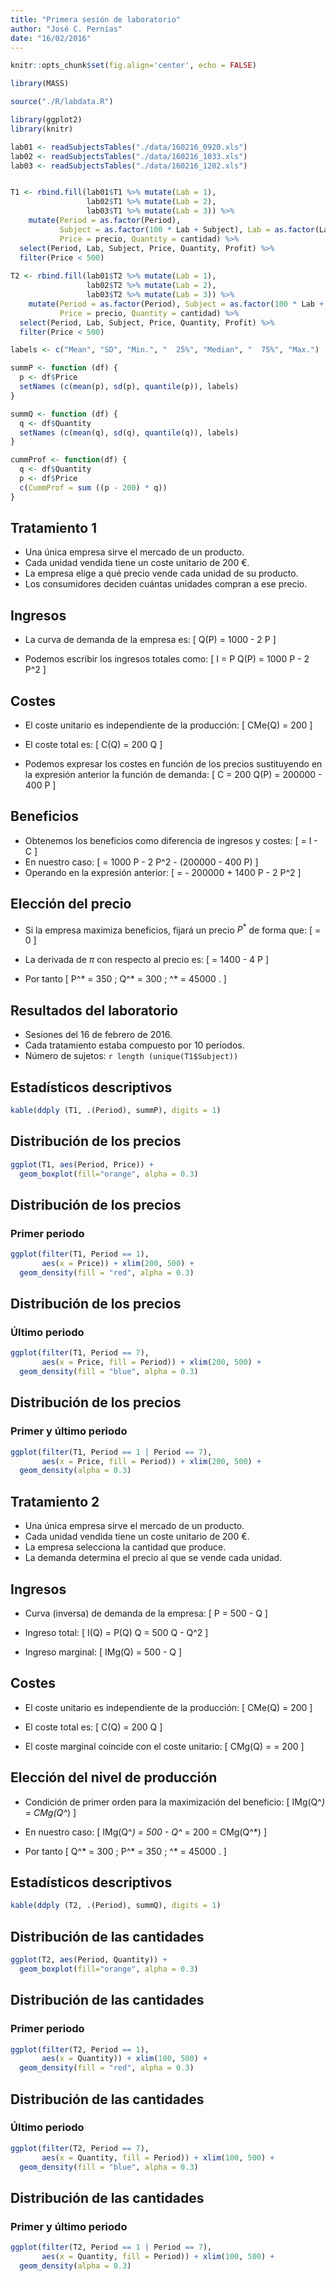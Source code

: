```yaml
---
title: "Primera sesión de laboratorio"
author: "José C. Pernías"
date: "16/02/2016"
---
```


```r

knitr::opts_chunk$set(fig.align='center', echo = FALSE)

library(MASS)

source("./R/labdata.R")

library(ggplot2)
library(knitr)

lab01 <- readSubjectsTables("./data/160216_0920.xls") 
lab02 <- readSubjectsTables("./data/160216_1033.xls")
lab03 <- readSubjectsTables("./data/160216_1202.xls")


T1 <- rbind.fill(lab01$T1 %>% mutate(Lab = 1), 
                 lab02$T1 %>% mutate(Lab = 2), 
                 lab03$T1 %>% mutate(Lab = 3)) %>%
    mutate(Period = as.factor(Period), 
           Subject = as.factor(100 * Lab + Subject), Lab = as.factor(Lab),  
           Price = precio, Quantity = cantidad) %>%
  select(Period, Lab, Subject, Price, Quantity, Profit) %>%
  filter(Price < 500)
  
T2 <- rbind.fill(lab01$T2 %>% mutate(Lab = 1), 
                 lab02$T2 %>% mutate(Lab = 2), 
                 lab03$T2 %>% mutate(Lab = 3)) %>%
    mutate(Period = as.factor(Period), Subject = as.factor(100 * Lab + Subject), Lab = as.factor(Lab),  
           Price = precio, Quantity = cantidad) %>%
  select(Period, Lab, Subject, Price, Quantity, Profit) %>%
  filter(Price < 500)

labels <- c("Mean", "SD", "Min.", "  25%", "Median", "  75%", "Max.")

summP <- function (df) {
  p <- df$Price
  setNames (c(mean(p), sd(p), quantile(p)), labels)
}

summQ <- function (df) {
  q <- df$Quantity
  setNames (c(mean(q), sd(q), quantile(q)), labels)
}

cummProf <- function(df) {
  q <- df$Quantity
  p <- df$Price
  c(CummProf = sum ((p - 200) * q))  
}

```



## Tratamiento 1

* Una única empresa sirve el mercado de un producto.
* Cada unidad vendida tiene un coste unitario de $200$ €.
* La empresa elige a qué precio vende cada unidad de su producto.
* Los consumidores deciden cuántas unidades compran a ese precio.

## Ingresos

- La curva de demanda de la empresa es:
  \[
    Q(P) = 1000 - 2 P
  \]

- Podemos escribir los ingresos totales como:
  \[
    I = P Q(P) = 1000 P - 2 P^2
  \]
  
## Costes

- El coste unitario es independiente de la producción:
  \[
    CMe(Q) = 200 
  \]

- El coste total es:
  \[
    C(Q) = 200 Q
  \]

- Podemos expresar los costes en función de los precios sustituyendo en la expresión anterior la función de demanda:
  \[
    C = 200 Q(P) = 200000 - 400 P
  \]

## Beneficios

- Obtenemos los beneficios como diferencia de ingresos y costes:
  \[
    \pi = I - C
  \]
- En nuestro caso:
  \[
    \pi = 1000 P - 2 P^2 - (200000 - 400 P)
  \]
- Operando en la expresión anterior:
  \[
    \pi = - 200000  + 1400 P - 2 P^2
  \]
  
## Elección del precio
- Si la empresa maximiza beneficios, fijará un precio $P^*$ de forma que:
  \[
   \frac{\mathrm{d}\; \pi(P^*)}{\mathrm{d}\; P} = 0
  \]

- La derivada de $\pi$ con respecto al precio es:
  \[
   \frac{\mathrm{d}\; \pi(P)}{\mathrm{d}\; P} = 1400 - 4 P
  \]
- Por tanto
  \[\def\euro{\unicode[.7,0]{x204C}}
    P^* = 350\ \text{€/u.}; \quad
    Q^* = 300\ \text{u.}; \quad
    \pi^* = 45000\ \text{€}.
  \]
  

## Resultados del laboratorio

- Sesiones del 16 de febrero de 2016.
- Cada tratamiento estaba compuesto por 10 periodos.
- Número de sujetos: ```r length (unique(T1$Subject))```

## Estadísticos descriptivos


```r
kable(ddply (T1, .(Period), summP), digits = 1)
```


## Distribución de los precios

```r
ggplot(T1, aes(Period, Price)) + 
  geom_boxplot(fill="orange", alpha = 0.3)
```

## Distribución de los precios

### Primer periodo 

```r
ggplot(filter(T1, Period == 1), 
       aes(x = Price)) + xlim(200, 500) + 
  geom_density(fill = "red", alpha = 0.3) 
```

## Distribución de los precios

### Último periodo 


```r
ggplot(filter(T1, Period == 7), 
       aes(x = Price, fill = Period)) + xlim(200, 500) + 
  geom_density(fill = "blue", alpha = 0.3) 
```


## Distribución de los precios

### Primer y último periodo 

```r
ggplot(filter(T1, Period == 1 | Period == 7), 
       aes(x = Price, fill = Period)) + xlim(200, 500) + 
  geom_density(alpha = 0.3) 
```

## Tratamiento 2

* Una única empresa sirve el mercado de un producto.
* Cada unidad vendida tiene un coste unitario de $200$ €.
* La empresa selecciona la cantidad que produce.
* La demanda determina el precio al que se vende cada unidad.

## Ingresos

- Curva (inversa) de demanda de la empresa:
  \[
     P = 500 - \frac{1}{2} Q
  \]

- Ingreso total:
  \[
    I(Q) = P(Q) Q = 500 Q - \frac{1}{2} Q^2
  \]

- Ingreso marginal:
  \[
     IMg(Q) = 500 - Q
  \]

  
## Costes

- El coste unitario es independiente de la producción:
  \[
    CMe(Q) = 200 
  \]

- El coste total es:
  \[
    C(Q) = 200 Q
  \]

- El coste marginal coincide con el coste unitario:
  \[
    CMg(Q) =  \frac{\mathrm{d}\; C(Q)}{\mathrm{d}\; Q} = 200
  \]

## Elección del nivel de producción

- Condición de primer orden para la maximización del beneficio: 
  \[ IMg(Q^*) = CMg(Q^*) \]
- En nuestro caso:
  \[
     IMg(Q^*) = 500 - Q^* = 200 = CMg(Q^*)
  \]

- Por tanto
  \[
    Q^* = 300\ \text{u.}; \quad
    P^* = 350\ \text{€/u.}; \quad
    \pi^* = 45000\ \text{€}.
  \]
  
## Estadísticos descriptivos

```r
kable(ddply (T2, .(Period), summQ), digits = 1)
```


## Distribución de las cantidades

```r
ggplot(T2, aes(Period, Quantity)) + 
  geom_boxplot(fill="orange", alpha = 0.3)
```

## Distribución de las cantidades

### Primer periodo 

```r
ggplot(filter(T2, Period == 1), 
       aes(x = Quantity)) + xlim(100, 500) + 
  geom_density(fill = "red", alpha = 0.3) 
```

## Distribución de las cantidades

### Último periodo 

```r
ggplot(filter(T2, Period == 7), 
       aes(x = Quantity, fill = Period)) + xlim(100, 500) + 
  geom_density(fill = "blue", alpha = 0.3) 
```


## Distribución de las cantidades

### Primer y último periodo 

```r
ggplot(filter(T2, Period == 1 | Period == 7), 
       aes(x = Quantity, fill = Period)) + xlim(100, 500) + 
  geom_density(alpha = 0.3) 
```

